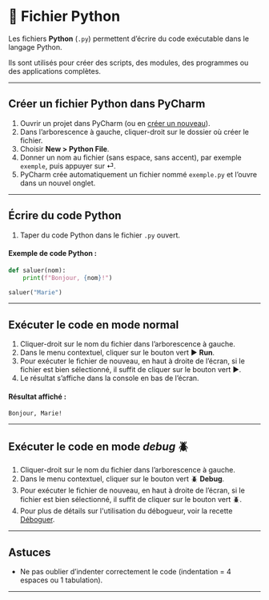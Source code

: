 # 🐍 Fichier Python

Les fichiers **Python** (`.py`) permettent d’écrire du code exécutable dans le langage Python.

Ils sont utilisés pour créer des scripts, des modules, des programmes ou des applications complètes.

---

## Créer un fichier Python dans PyCharm

1. Ouvrir un projet dans PyCharm (ou en [créer un nouveau](creer-projet)).
2. Dans l’arborescence à gauche, cliquer-droit sur le dossier où créer le fichier.
3. Choisir **New > Python File**.
4. Donner un nom au fichier (sans espace, sans accent), par exemple `exemple`, puis appuyer sur ⏎.
5. PyCharm crée automatiquement un fichier nommé `exemple.py` et l’ouvre dans un nouvel onglet.

---

## Écrire du code Python

1. Taper du code Python dans le fichier `.py` ouvert.

#### Exemple de code Python :

```python showLineNumbers
def saluer(nom):
    print(f"Bonjour, {nom}!")

saluer("Marie")
```

---

## Exécuter le code en mode normal

1. Cliquer-droit sur le nom du fichier dans l’arborescence à gauche.
2. Dans le menu contextuel, cliquer sur le bouton vert ▶ **Run**.
3. Pour exécuter le fichier de nouveau, en haut à droite de l’écran,
si le fichier est bien sélectionné, il suffit de cliquer sur le bouton vert ▶.
4. Le résultat s’affiche dans la console en bas de l’écran.

#### Résultat affiché :

```
Bonjour, Marie!
```

---

## Exécuter le code en mode *debug* 🪲

1. Cliquer-droit sur le nom du fichier dans l’arborescence à gauche.
2. Dans le menu contextuel, cliquer sur le bouton vert 🪲 **Debug**.
3. Pour exécuter le fichier de nouveau, en haut à droite de l’écran,
si le fichier est bien sélectionné, il suffit de cliquer sur le bouton vert 🪲.
4. Pour plus de détails sur l'utilisation du débogueur, voir la recette [Déboguer](deboguer-point-arret).

---

## Astuces

- Ne pas oublier d’indenter correctement le code (indentation = 4 espaces ou 1 tabulation).

---
